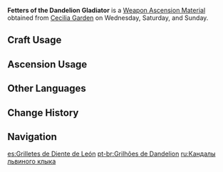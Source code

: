 {{Item Infobox
|id          = 114009
|image       = Item Fetters of the Dandelion Gladiator.png
|type        = Weapon Ascension Materials
|invCategory = Character Development Items
|group       = Gladiator Shackles
|rarity      = 2
|description = It's a human thing to exaggerate a hero's story, even to the point of elevating the fetters that once bound the hero to the level of an enemy of true freedom.<br />As a result, these fetters were granted extraordinary powers.
|day1        = Wednesday
|day2        = Saturday
|day3        = Sunday
|source1     = Cecilia Garden
|source2     = Purchased from the [[Souvenir Shop]] in [[Mondstadt]]
|source3     = [[Parametric Transformer]]
}}
'''Fetters of the Dandelion Gladiator''' is a [[Weapon Ascension Material]] obtained from [[Cecilia Garden]] on Wednesday, Saturday, and Sunday.

==Craft Usage==
{{Craft Usage}}

==Ascension Usage==
{{Ascension Usage}}

==Other Languages==
{{Other Languages
|en      = Fetters of the Dandelion Gladiator
|zhs     = 狮牙斗士的枷锁
|zhs_rm  = Shīyá Dòushì de Jiāsuǒ
|zht     = 獅牙鬥士的枷鎖
|zht_rm  = Shīyá Dòushì de Jiāsuǒ
|zh_tl   = Fetters of the Lionfang Warrior
|ja      = 獅牙戦士の枷
|ja_rm   = Shiga Senshi no Kase
|ja_tl   = Fetters of the Lionfang Warrior
|ko      = 라이언 투사의 족쇄
|ko_rm   = Raieon Tusa-ui Jokswae
|ko_tl   = Lion Fighter's Shackles
|es      = Grilletes de Diente de León
|es_tl   = Dandelion Fetters
|fr      = Entraves du Chevalier du Croc de Lion
|fr_tl   = Fetters of the Lion Fang Knight
|ru      = Кандалы львиного клыка
|ru_tl   = 
|th      = Fetters of the Dandelion Gladiator
|vi      = Xiềng Xích Đấu Sĩ Nanh Sư Tử
|vi_tl   = 
|de      = Fesseln des Löwenzahnkämpfers
|de_tl   = Fetters of the Dandelion Warrior
|id      = Fetters of the Dandelion Gladiator
|pt      = Grilhões de Dandelion
|pt_tl   = 
}}

==Change History==
{{Change History|1.0}}

==Navigation==
{{Development Item Navbox|Weapon Materials}}

[[es:Grilletes de Diente de León]]
[[pt-br:Grilhões de Dandelion]]
[[ru:Кандалы львиного клыка]]